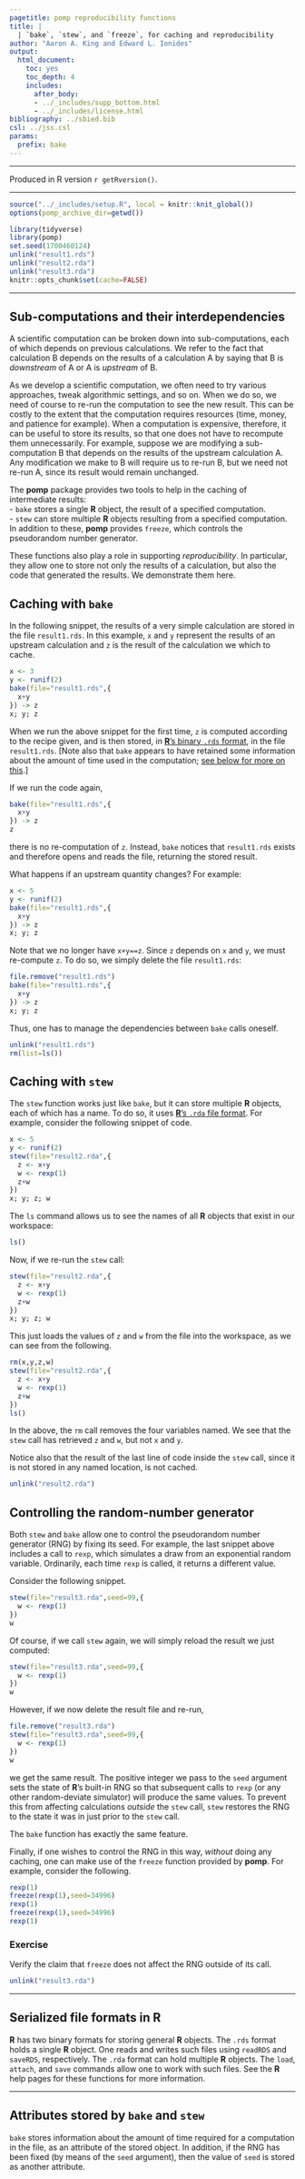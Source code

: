 ```yaml
---
pagetitle: pomp reproducibility functions
title: |
  | `bake`, `stew`, and `freeze`, for caching and reproducibility
author: "Aaron A. King and Edward L. Ionides"
output:
  html_document:
    toc: yes
    toc_depth: 4
    includes:
      after_body:
      - ../_includes/supp_bottom.html
      - ../_includes/license.html
bibliography: ../sbied.bib
csl: ../jss.csl
params:
  prefix: bake
---
```


\newcommand\prob[1]{\mathbb{P}\left[{#1}\right]}
\newcommand\expect[1]{\mathbb{E}\left[{#1}\right]}
\newcommand\var[1]{\mathrm{Var}\left[{#1}\right]}
\newcommand\dist[2]{\mathrm{#1}\left(#2\right)}
\newcommand\dd[1]{d{#1}}
\newcommand\lik{\mathcal{L}}
\newcommand\loglik{\ell}

-----------------------------------

Produced in R version `r getRversion()`.

-----------------------------------

```r
source("../_includes/setup.R", local = knitr::knit_global())
options(pomp_archive_dir=getwd())
```
```r
library(tidyverse)
library(pomp)
set.seed(1700460124)
unlink("result1.rds")
unlink("result2.rda")
unlink("result3.rda")
knitr::opts_chunk$set(cache=FALSE)
```

-----------------

## Sub-computations and their interdependencies

A scientific computation can be broken down into sub-computations, each of which depends on previous calculations.
We refer to the fact that calculation B depends on the results of a calculation A by saying that B is *downstream* of A or A is *upstream* of B.

As we develop a scientific computation, we often need to try various approaches, tweak algorithmic settings, and so on.
When we do so, we need of course to re-run the computation to see the new result.
This can be costly to the extent that the computation requires resources (time, money, and patience for example).
When a computation is expensive, therefore, it can be useful to store its results, so that one does not have to recompute them unnecessarily.
For example, suppose we are modifying a sub-computation B that depends on the results of the upstream calculation A.
Any modification we make to B will require us to re-run B, but we need not re-run A, since its result would remain unchanged.

The **pomp** package provides two tools to help in the caching of intermediate results:  
- `bake` stores a single **R** object, the result of a specified computation.  
- `stew` can store multiple **R** objects resulting from a specified computation.  
In addition to these, **pomp** provides `freeze`, which controls the pseudorandom number generator.

These functions also play a role in supporting *reproducibility*.
In particular, they allow one to store not only the results of a calculation, but also the code that generated the results.
We demonstrate them here.

## Caching with `bake`

In the following snippet, the results of a very simple calculation are stored in the file `result1.rds`.
In this example, `x` and `y` represent the results of an upstream calculation and `z` is the result of the calculation we which to cache.
```r
x <- 3
y <- runif(2)
bake(file="result1.rds",{
  x+y
}) -> z
x; y; z
```

When we run the above snippet for the first time, `z` is computed according to the recipe given, and is then stored, in [**R**'s binary `.rds` format](#rds-and-rda-formats), in the file `result1.rds`.
[Note also that `bake` appears to have retained some information about the amount of time used in the computation; 
[see below for more on this](#stored-attributes).]

If we run the code again,
```r
bake(file="result1.rds",{
  x+y
}) -> z
z
```
there is no re-computation of `z`.
Instead, `bake` notices that `result1.rds` exists and therefore opens and reads the file, returning the stored result.

What happens if an upstream quantity changes?
For example:
```r
x <- 5
y <- runif(2)
bake(file="result1.rds",{
  x+y
}) -> z
x; y; z
```
Note that we no longer have `x+y==z`.
Since `z` depends on `x` and `y`, we must re-compute `z`.
To do so, we simply delete the file `result1.rds`:
```r
file.remove("result1.rds")
bake(file="result1.rds",{
  x+y
}) -> z
x; y; z
```

Thus, one has to manage the dependencies between `bake` calls oneself.

```r
unlink("result1.rds")
rm(list=ls())
```

## Caching with `stew`

The `stew` function works just like `bake`, but it can store multiple **R** objects, each of which has a name.
To do so, it uses [**R**'s `.rda` file format](#rds-and-rda-formats).
For example, consider the following snippet of code.
```r
x <- 5
y <- runif(2)
stew(file="result2.rda",{
  z <- x+y
  w <- rexp(1)
  z+w
})
x; y; z; w
```
The `ls` command allows us to see the names of all **R** objects that exist in our workspace:
```r
ls()
```

Now, if we re-run the `stew` call:
```r
stew(file="result2.rda",{
  z <- x+y
  w <- rexp(1)
  z+w
})
x; y; z; w
```
This just loads the values of `z` and `w` from the file into the workspace, as we can see from the following.
```r
rm(x,y,z,w)
stew(file="result2.rda",{
  z <- x+y
  w <- rexp(1)
  z+w
})
ls()
```
In the above, the `rm` call removes the four variables named.
We see that the `stew` call has retrieved `z` and `w`, but not `x` and `y`.

Notice also that the result of the last line of code inside the `stew` call, since it is not stored in any named location, is not cached.

```r
unlink("result2.rda")
```

## Controlling the random-number generator

Both `stew` and `bake` allow one to control the pseudorandom number generator (RNG) by fixing its seed.
For example, the last snippet above includes a call to `rexp`, which simulates a draw from an exponential random variable.
Ordinarily, each time `rexp` is called, it returns a different value.

Consider the following snippet.
```r
stew(file="result3.rda",seed=99,{
  w <- rexp(1)
})
w
```
Of course, if we call `stew` again, we will simply reload the result we just computed:
```r
stew(file="result3.rda",seed=99,{
  w <- rexp(1)
})
w
```
However, if we now delete the result file and re-run,
```r
file.remove("result3.rda")
stew(file="result3.rda",seed=99,{
  w <- rexp(1)
})
w
```
we get the same result.
The positive integer we pass to the `seed` argument sets the state of **R**'s built-in RNG so that subsequent calls to `rexp` (or any other random-deviate simulator) will produce the same values.
To prevent this from affecting calculations *outside* the `stew` call, `stew` restores the RNG to the state it was in just prior to the `stew` call.

The `bake` function has exactly the same feature.

Finally, if one wishes to control the RNG in this way, *without* doing any caching, one can make use of the `freeze` function provided by **pomp**.
For example, consider the following.
```r
rexp(1)
freeze(rexp(1),seed=34996)
rexp(1)
freeze(rexp(1),seed=34996)
rexp(1)
```

### Exercise

Verify the claim that `freeze` does not affect the RNG outside of its call.


```r
unlink("result3.rda")
```

------------------

## Serialized file formats in **R** {#rds-and-rda-formats}

**R** has two binary formats for storing general **R** objects.
The `.rds` format holds a single **R** object.
One reads and writes such files using `readRDS` and `saveRDS`, respectively.
The `.rda` format can hold multiple **R** objects.
The `load`, `attach`, and `save` commands allow one to work with such files.
See the **R** help pages for these functions for more information.

------------------

## Attributes stored by `bake` and `stew` {#stored-attributes}

`bake` stores information about the amount of time required for a computation in the file, as an attribute of the stored object.
In addition, if the RNG has been fixed (by means of the `seed` argument), then the value of `seed` is stored as another attribute.
